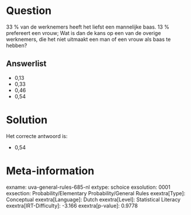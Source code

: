 Question
========

33 % van de werknemers heeft het liefst een mannelijke baas. 13 %
prefereert een vrouw; Wat is dan de kans op een van de overige
werknemers, die het niet uitmaakt een man of een vrouw als baas te
hebben?

Answerlist
----------

* 0,13
* 0,33
* 0,46
* 0,54

Solution
========

Het correcte antwoord is: 

* 0,54

Meta-information
================
exname: uva-general-rules-685-nl
extype: schoice
exsolution: 0001
exsection: Probability/Elementary Probability/General Rules
exextra[Type]: Conceptual
exextra[Language]: Dutch
exextra[Level]: Statistical Literacy
exextra[IRT-Difficulty]: -3.166
exextra[p-value]: 0.9778
